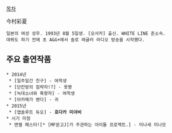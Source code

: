 [[목차]]

今村彩夏

 일본의 여성 성우. 1993년 8월 5일생. [오사카] 출신. WHITE LINE 준소속.
 데뷔도 하기 전에 초 A&G+에서 솔로 레귤러 라디오 방송을 시작했다.

== 주요 출연작품 ==
 * 2014년
  * [일주일간 친구] - 여학생
  * [단칸방의 침략자!?] - 욧짱
  * [늑대소녀와 흑왕자] - 여학생
  * [아카메가 벤다] - 귀
 * 2015년
  * [앱솔루트 듀오] - '''호다카 미야비'''
 * 시기 미정
  * 엔젤 페스타![* [MF문고J]가 주관하는 아이돌 프로젝트.] - 미나세 미나모
